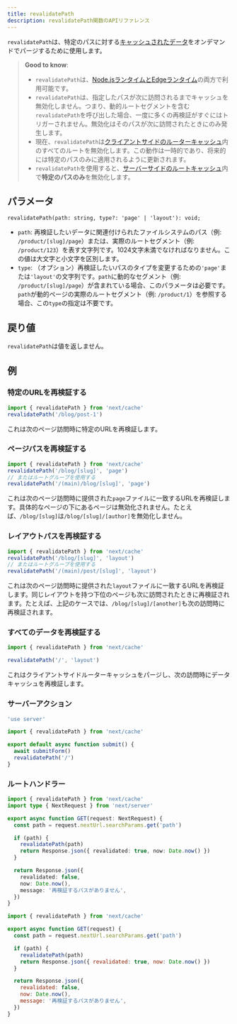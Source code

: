 ```yaml
---
title: revalidatePath
description: revalidatePath関数のAPIリファレンス
---
```


`revalidatePath`は、特定のパスに対する[キャッシュされたデータ](/docs/app/building-your-application/caching)をオンデマンドでパージするために使用します。

> **Good to know**:
>
> - `revalidatePath`は、[Node.jsランタイムとEdgeランタイム](/docs/app/building-your-application/rendering/edge-and-nodejs-runtimes)の両方で利用可能です。
> - `revalidatePath`は、指定したパスが次に訪問されるまでキャッシュを無効化しません。つまり、動的ルートセグメントを含む`revalidatePath`を呼び出した場合、一度に多くの再検証がすぐにはトリガーされません。無効化はそのパスが次に訪問されたときにのみ発生します。
> - 現在、`revalidatePath`は[クライアントサイドのルーターキャッシュ](/docs/app/building-your-application/caching#client-side-router-cache)内のすべてのルートを無効化します。この動作は一時的であり、将来的には特定のパスのみに適用されるように更新されます。
> - `revalidatePath`を使用すると、[サーバーサイドのルートキャッシュ](/docs/app/building-your-application/caching#full-route-cache)内で**特定のパスのみ**を無効化します。

## パラメータ

```tsx
revalidatePath(path: string, type?: 'page' | 'layout'): void;
```

- `path`: 再検証したいデータに関連付けられたファイルシステムのパス（例: `/product/[slug]/page`）または、実際のルートセグメント（例: `/product/123`）を表す文字列です。1024文字未満でなければなりません。この値は大文字と小文字を区別します。
- `type`: （オプション）再検証したいパスのタイプを変更するための`'page'`または`'layout'`の文字列です。`path`に動的なセグメント（例: `/product/[slug]/page`）が含まれている場合、このパラメータは必要です。`path`が動的ページの実際のルートセグメント（例: `/product/1`）を参照する場合、この`type`の指定は不要です。

## 戻り値

`revalidatePath`は値を返しません。

## 例

### 特定のURLを再検証する

```ts
import { revalidatePath } from 'next/cache'
revalidatePath('/blog/post-1')
```

これは次のページ訪問時に特定のURLを再検証します。

### ページパスを再検証する

```ts
import { revalidatePath } from 'next/cache'
revalidatePath('/blog/[slug]', 'page')
// またはルートグループを使用する
revalidatePath('/(main)/blog/[slug]', 'page')
```

これは次のページ訪問時に提供された`page`ファイルに一致するURLを再検証します。具体的なページの下にあるページは無効化されません。たとえば、`/blog/[slug]`は`/blog/[slug]/[author]`を無効化しません。

### レイアウトパスを再検証する

```ts
import { revalidatePath } from 'next/cache'
revalidatePath('/blog/[slug]', 'layout')
// またはルートグループを使用する
revalidatePath('/(main)/post/[slug]', 'layout')
```

これは次のページ訪問時に提供された`layout`ファイルに一致するURLを再検証します。同じレイアウトを持つ下位のページも次に訪問されたときに再検証されます。たとえば、上記のケースでは、`/blog/[slug]/[another]`も次の訪問時に再検証されます。

### すべてのデータを再検証する

```ts
import { revalidatePath } from 'next/cache'

revalidatePath('/', 'layout')
```

これはクライアントサイドルーターキャッシュをパージし、次の訪問時にデータキャッシュを再検証します。

### サーバーアクション

```ts filename="app/actions.ts" switcher
'use server'

import { revalidatePath } from 'next/cache'

export default async function submit() {
  await submitForm()
  revalidatePath('/')
}
```

### ルートハンドラー

```ts filename="app/api/revalidate/route.ts" switcher
import { revalidatePath } from 'next/cache'
import type { NextRequest } from 'next/server'

export async function GET(request: NextRequest) {
  const path = request.nextUrl.searchParams.get('path')

  if (path) {
    revalidatePath(path)
    return Response.json({ revalidated: true, now: Date.now() })
  }

  return Response.json({
    revalidated: false,
    now: Date.now(),
    message: '再検証するパスがありません',
  })
}
```

```js filename="app/api/revalidate/route.js" switcher
import { revalidatePath } from 'next/cache'

export async function GET(request) {
  const path = request.nextUrl.searchParams.get('path')

  if (path) {
    revalidatePath(path)
    return Response.json({ revalidated: true, now: Date.now() })
  }

  return Response.json({
    revalidated: false,
    now: Date.now(),
    message: '再検証するパスがありません',
  })
}
```
